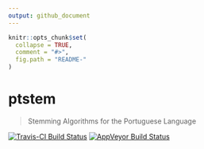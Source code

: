 ```yaml
---
output: github_document
---
```


<!-- README.md is generated from README.Rmd. Please edit that file -->

```r
knitr::opts_chunk$set(
  collapse = TRUE,
  comment = "#>",
  fig.path = "README-"
)
```

ptstem
==========================================
> Stemming Algorithms for the Portuguese Language

[![Travis-CI Build Status](https://travis-ci.org/dfalbel/ptstem.svg?branch=master)](https://travis-ci.org/dfalbel/ptstem)
[![AppVeyor Build Status](https://ci.appveyor.com/api/projects/status/github/dfalbel/ptstem?branch=master&svg=true)](https://ci.appveyor.com/project/dfalbel/ptstem)
